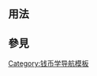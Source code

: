 <includeonly><!-- 在這裡加入模板的保護標識 --></includeonly><noinclude>{{template doc page viewed directly}}</noinclude><!-- 在本行下編輯模板說明 -->

== 用法 ==
{{Numismatic navigational template notice|autocollapse}}

== 參見 ==

<includeonly>
<!-- 本行下加入模板的分類 -->
[[Category:钱币学导航模板]]
</includeonly>